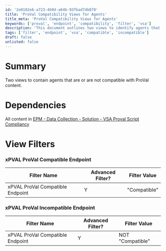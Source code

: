 ```yaml
---
id: '2e0182e6-a723-4b9d-a64b-93fbad74b870'
title: 'ProVal Compatibility Views for Agents'
title_meta: 'ProVal Compatibility Views for Agents'
keywords: ['proval', 'endpoint', 'compatibility', 'filter', 'vsa']
description: 'This document outlines two views to identify agents that are compatible or incompatible with ProVal content, detailing the necessary filters and dependencies for effective data collection.'
tags: ['filter', 'endpoint', 'vsa', 'compatible', 'incompatible']
draft: false
unlisted: false
---
```

# Summary

Two views to contain agents that are or are not compatible with ProVal content.

# Dependencies

All content in [EPM - Data Collection - Solution - VSA Proval Script Compliancy](https://proval.itglue.com/DOC-5078775-11409315)

# View Filters

### xPVAL ProVal Compatible Endpoint

| Filter Name                       | Advanced Filter? | Filter Value   |
|-----------------------------------|------------------|----------------|
| xPVAL ProVal Compatible Endpoint   | Y                | "Compatible"   |

### xPVAL ProVal Incompatible Endpoint

| Filter Name                       | Advanced Filter? | Filter Value   |
|-----------------------------------|------------------|----------------|
| xPVAL ProVal Compatible Endpoint   | Y                | NOT "Compatible" |











